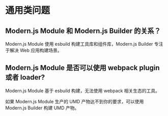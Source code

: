 # 通用类问题

## Modern.js Module 和 Modern.js Builder 的关系？

Modern.js Module 使用 esbuild 构建工具库和组件库，Modern.js Builder 专注于解决 Web 应用构建场景。

## Modern.js Module 是否可以使用 webpack plugin 或者 loader?

Modern.js Module 基于 esbuild 构建，无法使用 webpack 相关生态的工具。

如果 Modern.js Module 生产的 UMD 产物达不到你的要求，可以使用 Modern.js Builder 构建 UMD 产物。
